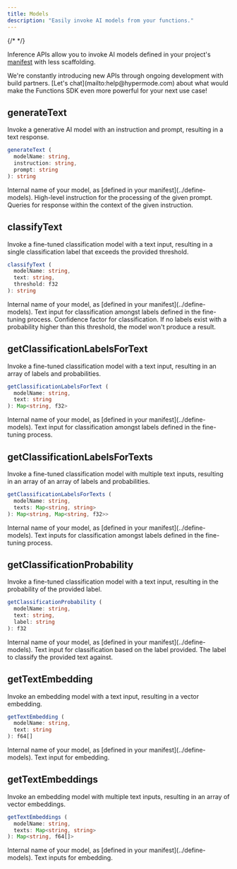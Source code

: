 ```yaml
---
title: Models
description: "Easily invoke AI models from your functions."
---
```


{/* <!-- vale Google.Headings = NO --> */}

Inference APIs allow you to invoke AI models defined in your project's [manifest](../manifest) with less scaffolding.

<Tip>
  We're constantly introducing new APIs through ongoing development with build
  partners. [Let's chat](mailto:help@hypermode.com) about what would make the
  Functions SDK even more powerful for your next use case!
</Tip>

## generateText

Invoke a generative AI model with an instruction and prompt, resulting in a text response.

```ts
generateText (
  modelName: string,
  instruction: string,
  prompt: string
): string
```

<ResponseField name="modelName" type="string" required>
  Internal name of your model, as [defined in your manifest](../define-models).
</ResponseField>

<ResponseField name="instruction" type="string" required>
  High-level instruction for the processing of the given prompt.
</ResponseField>

<ResponseField name="prompt" type="string" required>
  Queries for response within the context of the given instruction.
</ResponseField>

## classifyText

Invoke a fine-tuned classification model with a text input, resulting in a single classification label that exceeds the provided threshold.

```ts
classifyText (
  modelName: string,
  text: string,
  threshold: f32
): string
```

<ResponseField name="modelName" type="string" required>
  Internal name of your model, as [defined in your manifest](../define-models).
</ResponseField>

<ResponseField name="text" type="string" required>
  Text input for classification amongst labels defined in the fine-tuning
  process.
</ResponseField>

<ResponseField name="threshold" type="f32" required>
  Confidence factor for classification. If no labels exist with a probability
  higher than this threshold, the model won't produce a result.
</ResponseField>

## getClassificationLabelsForText

Invoke a fine-tuned classification model with a text input, resulting in an array of labels and probabilities.

```ts
getClassificationLabelsForText (
  modelName: string,
  text: string
): Map<string, f32>
```

<ResponseField name="modelName" type="string" required>
  Internal name of your model, as [defined in your manifest](../define-models).
</ResponseField>

<ResponseField name="text" type="string" required>
  Text input for classification amongst labels defined in the fine-tuning
  process.
</ResponseField>

## getClassificationLabelsForTexts

Invoke a fine-tuned classification model with multiple text inputs, resulting in an array of an array of labels and probabilities.

```ts
getClassificationLabelsForTexts (
  modelName: string,
  texts: Map<string, string>
): Map<string, Map<string, f32>>
```

<ResponseField name="modelName" type="string" required>
  Internal name of your model, as [defined in your manifest](../define-models).
</ResponseField>

<ResponseField name="texts" type="Map<string, string>" required>
  Text inputs for classification amongst labels defined in the fine-tuning
  process.
</ResponseField>

## getClassificationProbability

Invoke a fine-tuned classification model with a text input, resulting in the probability of the provided label.

```ts
getClassificationProbability (
  modelName: string,
  text: string,
  label: string
): f32
```

<ResponseField name="modelName" type="string" required>
  Internal name of your model, as [defined in your manifest](../define-models).
</ResponseField>

<ResponseField name="text" type="string" required>
  Text input for classification based on the label provided.
</ResponseField>

<ResponseField name="label" type="string" required>
  The label to classify the provided text against.
</ResponseField>

## getTextEmbedding

Invoke an embedding model with a text input, resulting in a vector embedding.

```ts
getTextEmbedding (
  modelName: string,
  text: string
): f64[]
```

<ResponseField name="modelName" type="string" required>
  Internal name of your model, as [defined in your manifest](../define-models).
</ResponseField>

<ResponseField name="text" type="string" required>
  Text input for embedding.
</ResponseField>

## getTextEmbeddings

Invoke an embedding model with multiple text inputs, resulting in an array of vector embeddings.

```ts
getTextEmbeddings (
  modelName: string,
  texts: Map<string, string>
): Map<string, f64[]>
```

<ResponseField name="modelName" type="string" required>
  Internal name of your model, as [defined in your manifest](../define-models).
</ResponseField>

<ResponseField name="texts" type="Map<string, string>" required>
  Text inputs for embedding.
</ResponseField>
